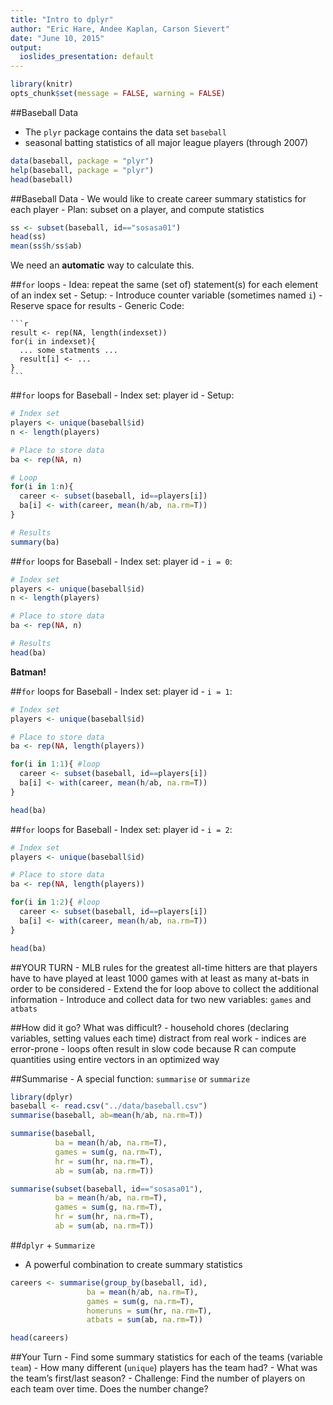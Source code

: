 ```yaml
---
title: "Intro to dplyr"
author: "Eric Hare, Andee Kaplan, Carson Sievert"
date: "June 10, 2015"
output:
  ioslides_presentation: default
---
```


```r
library(knitr)
opts_chunk$set(message = FALSE, warning = FALSE)
```

##Baseball Data

 - The `plyr` package contains the data set `baseball`
 - seasonal batting statistics of all major league players (through 2007)
 
 
```r
data(baseball, package = "plyr")
help(baseball, package = "plyr")
head(baseball)
```


##Baseball Data
 - We would like to create career summary statistics for each player
 - Plan: subset on a player, and compute statistics

```r
ss <- subset(baseball, id=="sosasa01")
head(ss)
mean(ss$h/ss$ab)
```

We need an **automatic** way to calculate this.

##`for` loops
- Idea: repeat the same (set of) statement(s) for each element of an index set
- Setup: 
    - Introduce counter variable (sometimes named `i`)
    - Reserve space for results
- Generic Code:

    ```r
    result <- rep(NA, length(indexset))
    for(i in indexset){
      ... some statments ...
      result[i] <- ...
    }
    ```
    
##`for` loops for Baseball
- Index set: player id
- Setup: 

```r
# Index set
players <- unique(baseball$id)
n <- length(players)

# Place to store data
ba <- rep(NA, n)

# Loop
for(i in 1:n){
  career <- subset(baseball, id==players[i])
  ba[i] <- with(career, mean(h/ab, na.rm=T))
}

# Results
summary(ba)
```

##`for` loops for Baseball
- Index set: player id
- `i = 0`: 

```r
# Index set
players <- unique(baseball$id)
n <- length(players)

# Place to store data
ba <- rep(NA, n)

# Results
head(ba)
```

**Batman!**

##`for` loops for Baseball
- Index set: player id
- `i = 1`: 

```r
# Index set
players <- unique(baseball$id)

# Place to store data
ba <- rep(NA, length(players))

for(i in 1:1){ #loop
  career <- subset(baseball, id==players[i])
  ba[i] <- with(career, mean(h/ab, na.rm=T))
}

head(ba)
```

##`for` loops for Baseball
- Index set: player id
- `i = 2`: 

```r
# Index set
players <- unique(baseball$id)

# Place to store data
ba <- rep(NA, length(players))

for(i in 1:2){ #loop
  career <- subset(baseball, id==players[i])
  ba[i] <- with(career, mean(h/ab, na.rm=T))
}

head(ba)
```

##YOUR TURN
- MLB rules for the greatest all-time hitters are that players have to have played at least 1000 games with at least as many at-bats in order to be considered
- Extend the for loop above to collect the additional information
- Introduce and collect data for two new variables: `games` and `atbats`

##How did it go? What was difficult?
- household chores (declaring variables, setting values each time) distract from real work
- indices are error-prone
- loops often result in slow code because R can compute quantities using entire vectors in an optimized way

##Summarise
- A special function: `summarise` or `summarize`
```r
library(dplyr)
baseball <- read.csv("../data/baseball.csv")
summarise(baseball, ab=mean(h/ab, na.rm=T))

summarise(baseball,
          ba = mean(h/ab, na.rm=T),
          games = sum(g, na.rm=T),
          hr = sum(hr, na.rm=T),
          ab = sum(ab, na.rm=T))

summarise(subset(baseball, id=="sosasa01"), 
          ba = mean(h/ab, na.rm=T),
          games = sum(g, na.rm=T),
          hr = sum(hr, na.rm=T),
          ab = sum(ab, na.rm=T))
```

##`dplyr` + `Summarize`

- A powerful combination to create summary statistics

```r
careers <- summarise(group_by(baseball, id),
                 ba = mean(h/ab, na.rm=T),
                 games = sum(g, na.rm=T),
                 homeruns = sum(hr, na.rm=T),
                 atbats = sum(ab, na.rm=T))

head(careers)
```

##Your Turn
- Find some summary statistics for each of the teams (variable `team`)
    - How many different (`unique`) players has the team had?
    - What was the team's first/last season?
- Challenge: Find the number of players on each team over time. Does the number change?


